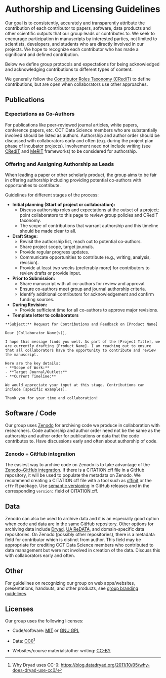 # Authorship and Licensing Guidelines

Our goal is to consistently, accurately and transparently attribute the contribution of each contributor to papers, software, data products and other scientific outputs that our group leads or contributes to.
We seek to encourage participation in manuscripts by interested parties, not limited to scientists, developers, and students who are directly involved in our projects.
We hope to recognize each contributor who has made a significant and defined contribution.

Below we define group protocols and expectations for being acknowledged and acknowledging contributions to different types of content.

We generally follow the [Contributor Roles Taxonomy (CRediT)](https://credit.niso.org/) to define contributions, but are open when collaborators use other approaches.

## Publications

### Expectations as Co-Authors

For publications like peer-reviewed journal articles, white papers, conference papers, etc.
CCT Data Science members who are substantially involved should be listed as authors.
Authorship and author order should be discussed with collaborators early and often (e.g. during the project plan phase of incubator projects).
Involvement need not include writing (see [CRediT](https://credit.niso.org/) and [MeRIT](https://www.merit.help/) frameworks) to be considered for authorship.

### Offering and Assigning Authorship as Leads

When leading a paper or other scholarly product, the group aims to be fair in offering authorship including providing potential co-authors with opportunities to contribute.

Guidelines for different stages of the process:

- **Initial planning (Start of project or collaboration):**
  - Discuss authorship roles and expectations at the outset of a project; point collaborators to this page to review group policies and CRediT taxonomy.
  - The scope of contributions that warrant authorship and this timeline should be made clear to all.

- **Draft Stage:**
  - Revisit the authorship list, reach out to potential co-authors.
  - Share project scope, target journals. 
  - Provide regular progress updates.
  - Communicate opportunities to contribute (e.g., writing, analysis, revision).
  - Provide at least two weeks (preferably more) for contributors to review drafts or provide input.

- **Prior to Submission:**
  - Share manuscript with all co-authors for review and approval.
  - Ensure co-authors meet group and journal authorship criteria.
  - Identify additional contributors for acknowledgement and confirm funding sources.

- **During Revision:**
  - Provide sufficient time for all co-authors to approve major revisions.

- **Template letter to collaborators**

```
**Subject:** Request for Contributions and Feedback on [Product Name]

Dear [Collaborator Name(s)],

I hope this message finds you well. As part of the [Project Title], we are currently drafting [Product Name]. I am reaching out to ensure that all collaborators have the opportunity to contribute and review the manuscript.

Here are the key details:
- **Scope of Work:**
- **Target Journal/Outlet:**
- **Current Timeline:**

We would appreciate your input at this stage. Contributions can include [specific examples].

Thank you for your time and collaboration!
```

## Software / Code

Our group uses [Zenodo](https://zenodo.org) for archiving code we produce in collaboration with researchers.
Code authorship and author order need not be the same as the authorship and author order for publications or data that the code contributes to.
Have discussions early and often about authorship of code.

### Zenodo + GitHub integration

The easiest way to archive code on Zenodo is to take advantage of the [Zenodo–GitHub integration](https://zenodo.org/account/settings/github/).
If there is a CITATION.cff file in a GitHub repository, it will be used to populate the metadata on Zenodo.
We recommend creating a CITATION.cff file with a tool such as [cffinit](https://citation-file-format.github.io/) or the `cffr` R package.
Use [semantic versioning](https://semver.org/) in GitHub releases and in the corresponding `version:` field of CITATION.cff.

## Data

Zenodo can also be used to archive data and it is an especially good option when code and data are in the same GitHub repository.
Other options for archiving data include [Dryad](https://datadryad.org/), [UA ReDATA](https://data.library.arizona.edu/supported-platforms/redata), and domain-specific data repositories.
On Zenodo (possibly other repositories), there is a metadata field for contributor which is distinct from author.
This field may be appropriate for crediting CCT Data Science members who contributed to data management but were not involved in creation of the data.
Discuss this with collaborators early and often.

## Other

For guidelines on recognizing our group on web apps/websites, presentations, handouts, and other products, see [group branding guidelines](outreach-communication.qmd#branding).

## Licenses

Our group uses the following licenses:

-   Code/software: [MIT](https://opensource.org/license/mit) or [GNU GPL](https://www.gnu.org/licenses/gpl-3.0.en.html)

-   Data: [CC0](https://creativecommons.org/public-domain/cc0/)[^getting-credit-1]

-   Websites/course materials/other writing: [CC-BY](https://creativecommons.org/licenses/by/4.0/)

[^getting-credit-1]: Why Dryad uses CC-0: <https://blog.datadryad.org/2011/10/05/why-does-dryad-use-cc0/>
